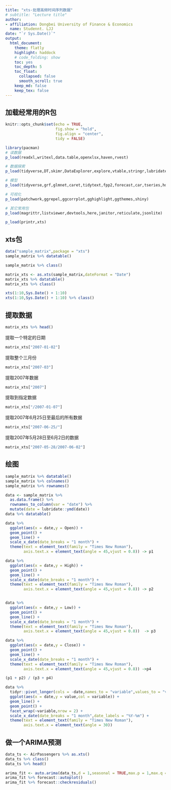 ```yaml
---
title: "xts-处理高频时间序列数据"
# subtitle: "Lecture title"
author: 
- affiliation: Dongbei University of Finance & Economics
  name: Studennt. LJJ
date: "`r Sys.Date()`"
output: 
  html_document:
    theme: flatly
    highlight: haddock
    # code_folding: show
    toc: yes
    toc_depth: 5
    toc_float:
      collapsed: false
      smooth_scroll: true
    keep_md: false
    keep_tex: false 
---
```


## 加载经常用的R包

```r
knitr::opts_chunk$set(echo = TRUE,
                      fig.show = "hold",
                      fig.align = "center",
                      tidy = FALSE)
```

```r
library(pacman)
# 读数据
p_load(readxl,writexl,data.table,openxlsx,haven,rvest)
```

```r
# 数据探索
p_load(tidyverse,DT,skimr,DataExplorer,explore,vtable,stringr,lubridate)
```

```r
# 模型
p_load(tidyverse,grf,glmnet,caret,tidytext,fpp2,forecast,car,tseries,hdm,tidymodels,broom)
```

```r
# 可视化
p_load(patchwork,ggrepel,ggcorrplot,gghighlight,ggthemes,shiny)
```

```r
# 其它常用包
p_load(magrittr,listviewer,devtools,here,janitor,reticulate,jsonlite)
```

```r
p_load(printr,xts)
```

## xts包

```r
data("sample_matrix",package = "xts")
sample_matrix %>% datatable()
```

```r
sample_matrix %>% class()
```

```r
matrix_xts <- as.xts(sample_matrix,dateFormat = "Date")
matrix_xts %>% datatable()
matrix_xts %>% class()
```

```r
xts(1:10,Sys.Date() + 1:10)
xts(1:10,Sys.Date() + 1:10) %>% class()
```

## 提取数据

```r
matrix_xts %>% head()
```

提取一个特定的日期

```r
matrix_xts["2007-01-02"]
```

提取整个三月份

```r
matrix_xts["2007-03"]
```

提取2007年数据

```r
matrix_xts["2007"]
```

提取到指定数据

```r
matrix_xts["/2007-01-07"]
```

提取2007年6月25日至最后的所有数据

```r
matrix_xts["2007-06-25/"]
```

提取2007年5月28日至6月2日的数据

```r
matrix_xts["2007-05-28/2007-06-02"]
```

## 绘图

```r
sample_matrix %>% datatable()
sample_matrix %>% colnames()
sample_matrix %>% rownames()
```

```r
data <- sample_matrix %>% 
  as.data.frame() %>% 
  rownames_to_column(var = "date") %>% 
  mutate(date = lubridate::ymd(date))
data %>% datatable()
```

```r
data %>% 
  ggplot(aes(x = date,y = Open)) +
  geom_point() +
  geom_line() +
  scale_x_date(date_breaks = "1 month") +
  theme(text = element_text(family = "Times New Roman"),
        axis.text.x = element_text(angle = 45,vjust = 0.8)) -> p1

data %>% 
  ggplot(aes(x = date,y = High)) +
  geom_point() +
  geom_line() +
  scale_x_date(date_breaks = "1 month") +
  theme(text = element_text(family = "Times New Roman"),
        axis.text.x = element_text(angle = 45,vjust = 0.8)) -> p2


data %>% 
  ggplot(aes(x = date,y = Low)) +
  geom_point() +
  geom_line() +
  scale_x_date(date_breaks = "1 month") +
  theme(text = element_text(family = "Times New Roman"),
        axis.text.x = element_text(angle = 45,vjust = 0.8))  -> p3

data %>% 
  ggplot(aes(x = date,y = Close)) +
  geom_point() +
  geom_line() +
  scale_x_date(date_breaks = "1 month") +
  theme(text = element_text(family = "Times New Roman"),
        axis.text.x = element_text(angle = 45,vjust = 0.8)) ->p4

(p1 + p2) / (p3 + p4)
```

```r
data %>% 
  tidyr::pivot_longer(cols = -date,names_to = "variable",values_to = "value") %>% 
  ggplot(aes(x = date,y = value,col = variable)) +
  geom_line() +
  geom_point() +
  facet_wrap(~variable,nrow = 2) +
  scale_x_date(date_breaks = "1 month",date_labels = "%Y-%m") +
  theme(text = element_text(family = "Times New Roman"),
        axis.text.x = element_text(angle = 30))
```

## 做一个ARIMA预测

```r
data_ts <- AirPassengers %>% as.xts()
data_ts %>% class()
data_ts %>% head()
```

```r
arima_fit <- auto.arima(data_ts,d = 1,seasonal = TRUE,max.p = 1,max.q = 1)
arima_fit %>% forecast::autoplot()
arima_fit %>% forecast::checkresiduals()
```















